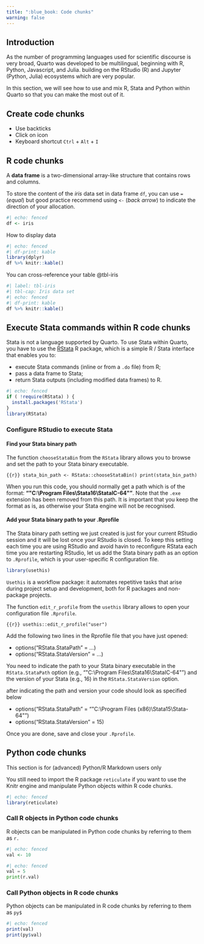 ```yaml
---
title: ":blue_book: Code chunks"
warning: false
---
```


## Introduction

As the number of programming languages used for scientific discourse is very broad, Quarto was developed to be multilingual, beginning with R, Python, Javascript, and Julia. building on the RStudio (R) and Jupyter (Python, Julia) ecosystems which are very popular.

In this section, we will see how to use and mix R, Stata and Python within Quarto so that you can make the most out of it.

## Create code chunks

::: callout-tip

* Use backticks
* Click on icon
* Keyboard shortcut `Ctrl` + `Alt` + `I`

:::

## R code chunks

::: callout-note
A **data frame** is a two-dimensional array-like structure that contains rows and columns.
:::

To store the content of the *iris* data set in data frame `df`, you can use `=` (*equal*) but good practice recommend using `<-` (*back arrow*) to indicate the direction of your allocation.

```r
#| echo: fenced
df <- iris
```

How to display data

```r
#| echo: fenced
#| df-print: kable
library(dplyr)
df %>% knitr::kable()
```

You can cross-reference your table @tbl-iris

```r
#| label: tbl-iris
#| tbl-cap: Iris data set
#| echo: fenced
#| df-print: kable
df %>% knitr::kable()
```

## Execute Stata commands within R code chunks

Stata is not a language supported by Quarto. To use Stata within Quarto, you have to use the [RStata](https://cran.r-project.org/web/packages/RStata/README.html) R package, which is a simple R / Stata interface that enables you to:

* execute Stata commands (inline or from a `.do` file) from R;
* pass a data frame to Stata;
* return Stata outputs (including modified data frames) to R.

```r
#| echo: fenced
if ( !require(RStata) ) {
  install.packages('RStata')
}
library(RStata)
```

### Configure RStudio to execute Stata

#### Find your Stata binary path

The function `chooseStataBin` from the `RStata` library allows you to browse and set the path to your Stata binary executable.

```{{r}}
stata_bin_path <- RStata::chooseStataBin()
print(stata_bin_path)
```

When you run this code, you should normally get a path which is of the format: **"\"C:\\Program Files\\Stata16\\StataIC-64\""**. Note that the `.exe` extension has been removed from this path. It is important that you keep the format as is, as otherwise your Stata engine will not be recognised.

#### Add your Stata binary path to your .Rprofile

The Stata binary path setting we just created is just for your current RStudio session and it will be lost once your RStudio is closed.
To keep this setting each time you are using RStudio and avoid havin to reconfigure RStata each time you are restarting RStudio, let us add the Stata binary path as an option to `.Rprofile`, which is your user-specific R configuration file.

```r
library(usethis)
```

`Usethis` is a workflow package: it automates repetitive tasks that arise during project setup and development, both for R packages and non-package projects.

The function `edit_r_profile` from the `usethis` library allows to open your configuration file `.Rprofile`.

```{{r}}
usethis::edit_r_profile("user")
```

Add the following two lines in the Rprofile file that you have just opened:

* options("RStata.StataPath" = ...)
* options("RStata.StataVersion" = ...)

You need to indicate the path to your Stata binary executable in the `RStata.StataPath` option (e.g., "\"C:\\Program Files\\Stata16\\StataIC-64\"") and the version of your Stata (e.g., 16) in the `RStata.StataVersion` option.

after indicating the path and version your code should look as specified below

* options("RStata.StataPath" = "\"C:\\Program Files (x86)\\Stata15\\Stata-64\"")
* options("RStata.StataVersion" = 15)

Once you are done, save and close your `.Rprofile`.

## Python code chunks

::: callout-warning
This section is for (advanced) Python/R Markdown users only
:::

You still need to import the R package `reticulate` if you want to use the Knitr engine and manipulate Python objects within R code chunks.

```r
#| echo: fenced
library(reticulate)
```

### Call R objects in Python code chunks

R objects can be manipulated in Python code chunks by referring to them as `r.`

```r
#| echo: fenced
val <- 10
```

```python
#| echo: fenced
val = 5
print(r.val)
```

### Call Python objects in R code chunks

Python objects can be manipulated in R code chunks by referring to them as `py$`

```r
#| echo: fenced
print(val)
print(py$val)
```